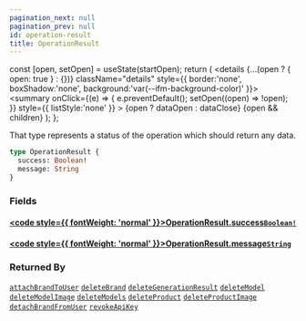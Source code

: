 ```yaml
---
pagination_next: null
pagination_prev: null
id: operation-result
title: OperationResult
---
```









  const [open, setOpen] = useState(startOpen);
  return (
    <details {...(open ? { open: true } : {})} className="details" style={{ border:'none', boxShadow:'none', background:'var(--ifm-background-color)' }}>
      <summary
        onClick={(e) => {
          e.preventDefault();
          setOpen((open) => !open);
        }}
        style={{ listStyle:'none' }}
      >
      {open ? dataOpen : dataClose}
      </summary>
      {open && children}
    </details>
  );
};








That type represents a status of the operation which should return any data.


```graphql
type OperationResult {
  success: Boolean!
  message: String
}
```




### Fields

#### [<code style={{ fontWeight: 'normal' }}>OperationResult.<b>success</b></code>](#)<Bullet />[`Boolean!`](/types/scalars/boolean) <Badge class="badge badge--secondary" text="non-null"/> <Badge class="badge badge--secondary" text="scalar"/> 
> 
> 
> 
> 

#### [<code style={{ fontWeight: 'normal' }}>OperationResult.<b>message</b></code>](#)<Bullet />[`String`](/types/scalars/string) <Badge class="badge badge--secondary" text="scalar"/> 
> 
> 
> 
> 





### Returned By

[`attachBrandToUser`](/api/mutations/attach-brand-to-user)  <Badge class="badge badge--secondary" text="mutation"/><Bullet />[`deleteBrand`](/api/mutations/delete-brand)  <Badge class="badge badge--secondary" text="mutation"/><Bullet />[`deleteGenerationResult`](/api/mutations/delete-generation-result)  <Badge class="badge badge--secondary" text="mutation"/><Bullet />[`deleteModel`](/api/mutations/delete-model)  <Badge class="badge badge--secondary" text="mutation"/><Bullet />[`deleteModelImage`](/api/mutations/delete-model-image)  <Badge class="badge badge--secondary" text="mutation"/><Bullet />[`deleteModels`](/api/mutations/delete-models)  <Badge class="badge badge--secondary" text="mutation"/><Bullet />[`deleteProduct`](/api/mutations/delete-product)  <Badge class="badge badge--secondary" text="mutation"/><Bullet />[`deleteProductImage`](/api/mutations/delete-product-image)  <Badge class="badge badge--secondary" text="mutation"/><Bullet />[`detachBrandFromUser`](/api/mutations/detach-brand-from-user)  <Badge class="badge badge--secondary" text="mutation"/><Bullet />[`revokeApiKey`](/api/mutations/revoke-api-key)  <Badge class="badge badge--secondary" text="mutation"/>

